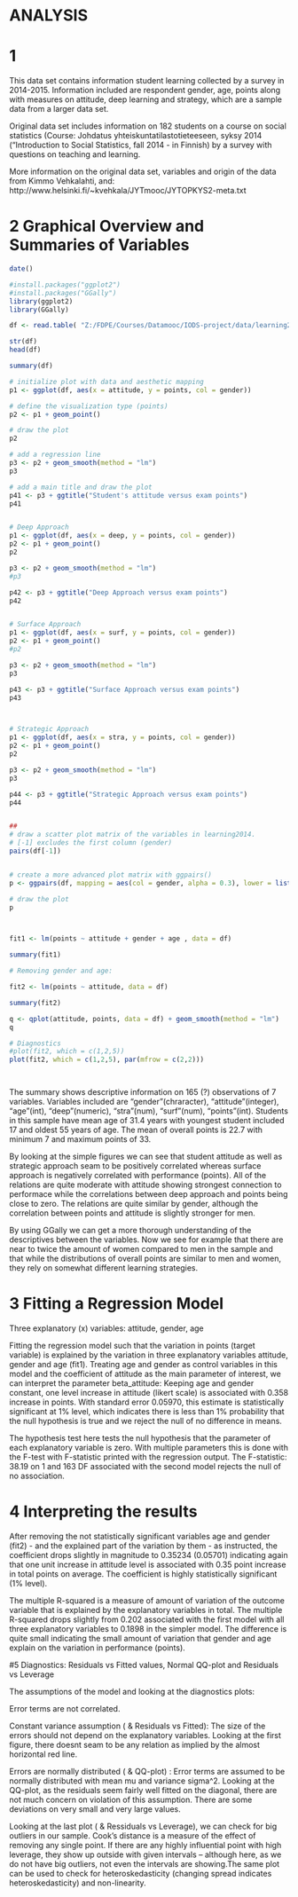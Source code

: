 # ANALYSIS

# 1 

This data set contains information student learning collected by a survey in 2014-2015.
Information included are respondent gender, age, points along with measures on attitude, deep
learning and strategy, which are a sample data from a larger data set.

Original data set includes information on 182 students on a course on social statistics
(Course: Johdatus yhteiskuntatilastotieteeseen, syksy 2014
("Introduction to Social Statistics, fall 2014 - in Finnish) by a survey with questions 
on teaching and learning.

More information on the original data set, variables and origin of the data 
from Kimmo Vehkalahti, and:
http://www.helsinki.fi/~kvehkala/JYTmooc/JYTOPKYS2-meta.txt


# 2 Graphical Overview and Summaries of Variables



```r
date()

#install.packages("ggplot2")
#install.packages("GGally")
library(ggplot2)
library(GGally)

df <- read.table( "Z:/FDPE/Courses/Datamooc/IODS-project/data/learning2014.txt", sep = "\t", header = TRUE)

str(df)
head(df)

summary(df)

# initialize plot with data and aesthetic mapping
p1 <- ggplot(df, aes(x = attitude, y = points, col = gender))

# define the visualization type (points)
p2 <- p1 + geom_point()

# draw the plot
p2

# add a regression line
p3 <- p2 + geom_smooth(method = "lm")
p3

# add a main title and draw the plot
p41 <- p3 + ggtitle("Student's attitude versus exam points")
p41


# Deep Approach
p1 <- ggplot(df, aes(x = deep, y = points, col = gender))
p2 <- p1 + geom_point()
p2

p3 <- p2 + geom_smooth(method = "lm")
#p3

p42 <- p3 + ggtitle("Deep Approach versus exam points")
p42


# Surface Approach
p1 <- ggplot(df, aes(x = surf, y = points, col = gender))
p2 <- p1 + geom_point()
#p2

p3 <- p2 + geom_smooth(method = "lm")
p3

p43 <- p3 + ggtitle("Surface Approach versus exam points")
p43



# Strategic Approach
p1 <- ggplot(df, aes(x = stra, y = points, col = gender))
p2 <- p1 + geom_point()
p2

p3 <- p2 + geom_smooth(method = "lm")
p3

p44 <- p3 + ggtitle("Strategic Approach versus exam points")
p44


##
# draw a scatter plot matrix of the variables in learning2014.
# [-1] excludes the first column (gender)
pairs(df[-1])


# create a more advanced plot matrix with ggpairs()
p <- ggpairs(df, mapping = aes(col = gender, alpha = 0.3), lower = list(combo = wrap("facethist", bins = 20)))

# draw the plot
p



fit1 <- lm(points ~ attitude + gender + age , data = df)

summary(fit1)

# Removing gender and age:

fit2 <- lm(points ~ attitude, data = df)

summary(fit2)

q <- qplot(attitude, points, data = df) + geom_smooth(method = "lm")
q

# Diagnostics
#plot(fit2, which = c(1,2,5))
plot(fit2, which = c(1,2,5), par(mfrow = c(2,2)))




```
The summary shows descriptive information on 165 (?) observations of 7 variables. Variables included are "gender"(chraracter), "attitude"(integer), "age"(int), "deep"(numeric), "stra"(num), "surf"(num), "points"(int). Students in this sample have mean age of 31.4 years with youngest student included 17 and oldest 55 years of age. 
The mean of overall points is 22.7 with minimum 7 and maximum points of 33.

By looking at the simple figures we can see that student attitude as well as strategic approach seam to be positively
correlated whereas surface approach is negatively correlated with performance (points). All of the relations are quite 
moderate with attitude showing strongest connection to performace while the correlations between deep approach and points being close to zero. The relations are quite similar by gender, although the correlation between points and attitude is slightly stronger for men.

By using GGally we can get a more thorough understanding of the descriptives between the variables. Now we see for example that there are near to twice the amount of women compared to men in the sample and that while the distributions of overall points are similar to men and women, they rely on somewhat different learning strategies.



# 3 Fitting a Regression Model

Three explanatory (x) variables: attitude, gender, age

Fitting the regression model such that the variation in points (target variable) is explained by the variation in three explanatory variables attitude, gender and age (fit1). Treating age and gender as control variables in this model and the coefficient of attitude as the main parameter of interest, we can interpret the parameter beta_attitude: Keeping age and gender constant, one level increase in attitude (likert scale) is associated with 0.358 increase in points. With standard error 0.05970, this estimate is statistically significant at 1% level, which indicates there is less than 1% probability that the null hypothesis is true and we reject the null of no difference in means. 

The hypothesis test here tests the null hypothesis that the parameter of each explanatory variable is zero. With multiple parameters this is done with the F-test with F-statistic printed with the regression output. The F-statistic: 38.19 on 1 and 163 DF associated with the second model rejects the null of no association.

# 4 Interpreting the results
After removing the not statistically significant variables age and gender (fit2) - and the explained part of the variation by them - as instructed, the coefficient drops slightly in magnitude to  0.35234 (0.05701) indicating again that one unit increase in attitude level is associated with 0.35 point increase in total points on average. The coefficient is highly statistically significant (1% level).

The multiple R-squared is a measure of amount of variation of the outcome variable that is explained by the explanatory variables in total. The multiple R-squared drops slightly from 0.202 associated with the first model with all three explanatory variables to 0.1898 in the simpler model. The difference is quite small indicating the small amount of variation that gender and age explain on the variation in performance (points).

#5 Diagnostics: Residuals vs Fitted values, Normal QQ-plot and Residuals vs Leverage

The assumptions of the model and looking at the diagnostics plots:

Error terms are not correlated.

Constant variance assumption ( & Residuals vs Fitted): The size of the errors should not depend on the explanatory variables. Looking at the first figure, there doesnt seam to be any relation as implied by the almost horizontal red line.

Errors are normally distributed ( & QQ-plot) : Error terms are assumed to be normally distributed with mean mu and variance sigma^2. Looking at the QQ-plot, as the residuals seem fairly well fitted on the diagonal, there are not much concern on violation of this assumption. There are some deviations on very small and very large values.

Looking at the last plot ( & Ressiduals vs Leverage), we can check for big outliers in our sample. Cook's distance is a measure of the effect of removing any single point. If there are any highly influential point with high leverage, they show up outside with given intervals -- although here, as we do not have big outliers, not even the intervals are showing.The same plot can be used to check for heteroskedasticity (changing spread indicates heteroskedasticity) and non-linearity.






